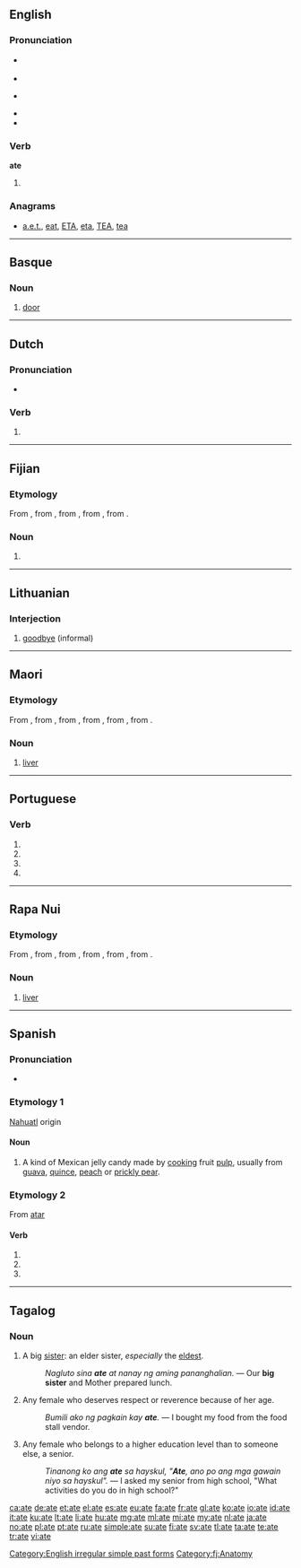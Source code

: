 {{also|ATE|até|átʼé|atë|-ate|-áte}}
==English==

===Pronunciation===
* {{a|US}} {{IPA|/eɪt/}}
* {{audio|en-us-ate.ogg|Audio (US)}}
* {{a|UK}} {{IPA|/ɛt/|/eɪt/}}
* {{rhymes|ɛt|eɪt}}
* {{homophones|lang=en|eight}}

===Verb===
'''ate'''

# {{en-simple past of|eat}}

===Anagrams===
* [[a.e.t.#English|a.e.t.]], [[eat#English|eat]], [[ETA#English|ETA]], [[eta#English|eta]], [[TEA#English|TEA]], [[tea#English|tea]]

[[Category:English irregular simple past forms]]

----

==Basque==

===Noun===
{{head|eu|noun}}

# [[door]]

----

==Dutch==

===Pronunciation===
* {{IPA|/ˈaːtə/|lang=nl}}

===Verb===
{{head|nl}}

# {{nl-verb form of|n=sg|t=past|m=subj|eten}}

----

==Fijian==

===Etymology===
From {{etyl|poz-oce-pro|fj}} {{term/t|poz-oce-pro|*qate}}, from {{etyl|pqe-pro|fj}} {{term/t|pqe-pro|*qatay}}, from {{etyl|poz-cet-pro|fj}} {{term/t|poz-cet-pro|*qatay}}, from {{etyl|poz-pro|fj}} {{term/t|poz-pro|*qatay}}, from {{etyl|map-pro|fj}} {{term/t|map-pro|*qaCay}}.

===Noun===
{{head|fj|noun}}

# {{obsolete spelling of|yate|lang=fj}}

[[Category:fj:Anatomy]]

----

==Lithuanian==

===Interjection===
{{head|lt|interjection}}

# [[goodbye]] (informal)

----

==Maori==

===Etymology===
From {{etyl|poz-pol-pro|mi}} {{term/t|poz-pol-pro|*qate}}, from {{etyl|poz-oce-pro|mi}} {{term/t|poz-oce-pro|*qate}}, from {{etyl|pqe-pro|mi}} {{term/t|pqe-pro|*qatay}}, from {{etyl|poz-cet-pro|mi}} {{term/t|poz-cet-pro|*qatay}}, from {{etyl|poz-pro|mi}} {{term/t|poz-pro|*qatay}}, from {{etyl|map-pro|mi}} {{term/t|map-pro|*qaCay}}.

===Noun===
{{mi-noun}}

# {{context|anatomy|lang=mi}} [[liver]] {{gloss|organ of the body}}

----

==Portuguese==

===Verb===
{{head|pt|verb form}}

# {{conjugation of|atar||1|s|present|subjunctive|lang=pt}}
# {{conjugation of|atar||3|s|present|subjunctive|lang=pt}}
# {{conjugation of|atar||1|s|imperative|lang=pt}}
# {{conjugation of|atar||3|s|imperative|lang=pt}}

----

==Rapa Nui==

===Etymology===
From {{etyl|poz-pol-pro|rap}} {{term/t|poz-pol-pro|*qate}}, from {{etyl|poz-oce-pro|rap}} {{term/t|poz-oce-pro|*qate}}, from {{etyl|pqe-pro|rap}} {{term/t|pqe-pro|*qatay}}, from {{etyl|poz-cet-pro|rap}} {{term/t|poz-cet-pro|*qatay}}, from {{etyl|poz-pro|rap}} {{term/t|poz-pro|*qatay}}, from {{etyl|map-pro|rap}} {{term/t|map-pro|*qaCay}}.

===Noun===
{{head|rap|noun}}

# {{context|anatomy|lang=rap}} [[liver]] {{gloss|organ of the body}}

----

==Spanish==

===Pronunciation===
* {{IPA|/ˈa.t̪e/|lang=es}}

===Etymology 1===
[[Nahuatl]] origin

====Noun====
{{es-noun|m}}

# A kind of Mexican jelly candy made by [[cooking]] fruit [[pulp]], usually from [[guava]], [[quince#English|quince]], [[peach]] or [[prickly pear]].

===Etymology 2===
From [[atar]]

====Verb====
{{es-verb-form|atar}}

# {{es-verb form of|ending=ar|mood=subjunctive|tense=present|pers=1|number=singular|atar}}
# {{es-verb form of|ending=ar|mood=subjunctive|tense=present|pers=2|formal=yes|number=singular|atar}}
# {{es-verb form of|ending=ar|mood=subjunctive|tense=present|pers=3|number=singular|atar}}

----

==Tagalog==

===Noun===
{{tl-noun}}

# A big [[sister]]: an elder sister, ''especially'' the [[eldest]].
#: ''Nagluto sina '''ate''' at nanay ng aming pananghalian.'' — Our '''big sister''' and Mother prepared lunch.
# {{context|informal|lang=tl}} Any female who deserves respect or reverence because of her age.
#: ''Bumili ako ng pagkain kay '''ate'''.'' — I bought my food from the food stall vendor.
# {{context|informal|lang=tl}} Any female who belongs to a higher education level than to someone else, a senior.
#: ''Tinanong ko ang '''ate''' sa hayskul, "'''Ate''', ano po ang mga gawain niyo sa hayskul".'' — I asked my senior from high school, "What activities do you do in high school?"

[[ca:ate]]
[[de:ate]]
[[et:ate]]
[[el:ate]]
[[es:ate]]
[[eu:ate]]
[[fa:ate]]
[[fr:ate]]
[[gl:ate]]
[[ko:ate]]
[[io:ate]]
[[id:ate]]
[[it:ate]]
[[ku:ate]]
[[lt:ate]]
[[li:ate]]
[[hu:ate]]
[[mg:ate]]
[[ml:ate]]
[[mi:ate]]
[[my:ate]]
[[nl:ate]]
[[ja:ate]]
[[no:ate]]
[[pl:ate]]
[[pt:ate]]
[[ru:ate]]
[[simple:ate]]
[[su:ate]]
[[fi:ate]]
[[sv:ate]]
[[tl:ate]]
[[ta:ate]]
[[te:ate]]
[[tr:ate]]
[[vi:ate]]